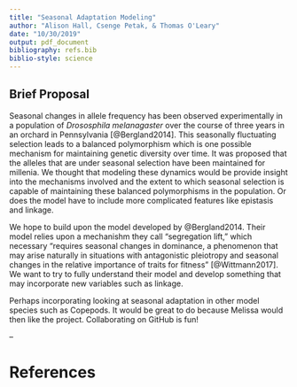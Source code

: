 ```yaml
---
title: "Seasonal Adaptation Modeling"
author: "Alison Hall, Csenge Petak, & Thomas O'Leary"
date: "10/30/2019"
output: pdf_document
bibliography: refs.bib
biblio-style: science
---
```


## Brief Proposal

Seasonal changes in allele frequency has been observed experimentally in a population of _Drososphila melanagaster_ over the course of three years in an orchard in Pennsylvania [@Bergland2014]. This seasonally fluctuating selection leads to a balanced polymorphism which is one possible mechanism for maintaining genetic diversity over time. It was proposed that the alleles that are under seasonal selection have been maintained for millenia. We thought that modeling these dynamics would be provide insight into the mechanisms involved and the extent to which seasonal selection is capable of maintaining these balanced polymorphisms in the population. Or does the model have to include more complicated features like epistasis and linkage.

We hope to build upon the model developed by @Bergland2014. Their model relies upon a mechanishm they call "segregation lift," which necessary "requires seasonal changes in dominance, a phenomenon that may arise naturally in situations with antagonistic pleiotropy and seasonal changes in the relative importance of traits for fitness" [@Wittmann2017]. We want to try to fully understand their model and develop something that may incorporate new variables such as linkage.

Perhaps incorporating looking at seasonal adaptation in other model species such as Copepods. It would be great to do because Melissa would then like the project. Collaborating on GitHub is fun!

--

# References


